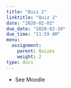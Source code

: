 ```yaml
---
title: "Quiz 2"
linktitle: "Quiz 2"
date: "2020-02-03"
due_date: "2020-02-10"
due_time: "11:59 AM"
menu:
  assignment:
    parent: Quizes
    weight: 2
type: docs
---
```



- <i class="fas fa-question-circle"></i> See Moodle
